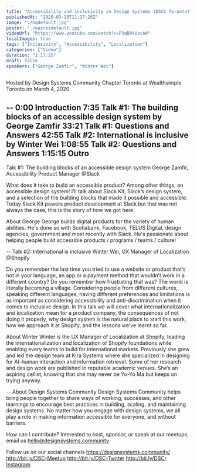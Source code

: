 ```yaml
---
title: "Accessibility and inclusivity in Design Systems (DSCC Toronto)"
publishedAt: "2020-03-19T11:37:28Z"
image: "./hqdefault.jpg"
poster: "./maxresdefault.jpg"
videoUrl: "https://www.youtube.com/watch?v=P3qB04UzcA0"
localImages: true
tags: ["Inclusivity", "Accessibility", "Localization"]
categories: ["Video"]
duration: "1:17:25"
draft: false
speakers: ["George Zamfir", "Winter Wei"]
---
```


Hosted by Design Systems Community Chapter Toronto
at Wealthsimple Toronto
on March 4, 2020

--
0:00 Introduction
7:35 Talk #1: The building blocks of an accessible design system by George Zamfir
33:21 Talk #1: Questions and Answers
42:55 Talk #2: International is inclusive by Winter Wei
1:08:55 Talk #2: Questions and Answers
1:15:15 Outro
--

Talk #1: The building blocks of an accessible design system
George Zamfir, Accessibility Product Manager @Slack

What does it take to build an accessible product? Among other things, an accessible design system! I’ll talk about Slack Kit, Slack’s design system, and a selection of the building blocks that made it possible and accessible. Today Slack Kit powers product development at Slack but that was not always the case, this is the story of how we got here.

About George
George builds digital products for the variety of human abilities. He's done so with Scotiabank, Facebook, TELUS Digital, design agencies, government and most recently with Slack. He's passionate about helping people build accessible products / programs / teams / culture!

--
Talk #2: International is inclusive
Winter Wei, UX Manager of Localization @Shopify

Do you remember the last time you tried to use a website or product that’s not in your language, an app or a payment method that wouldn’t work in a different country? Do you remember how frustrating that was? The world is literally becoming a village. Considering people from different cultures, speaking different languages, having different preferences and limitations is as important as considering accessibility and anti-discrimination when it comes to inclusive design. In this talk we will cover what internationalization and localization mean for a product company, the consequences of not doing it properly, why design system is the natural place to start this work, how we approach it at Shopify, and the lessons we’ve learnt so far.

About Winter
Winter is the UX Manager of Localization at Shopify, leading the internationalization and localization of Shopify foundations while enabling every teams to build for international markets. Previously she grew and led the design team at Kira Systems where she specialized in designing for AI-human interaction and information retrieval. Some of her research and design work are published in reputable academic venues. She’s an aspiring cellist, knowing that she may never be Yo-Yo Ma but keeps on trying anyway.

--
About Design Systems Community
Design Systems Community helps bring people together to share ways of working, successes, and other learnings to encourage best practices in building, scaling, and maintaining design systems. No matter how you engage with design systems, we all play a role in making information accessible for everyone, and without barriers.

How can I contribute?
Interested to host, sponsor, or speak at our meetups, email us hello@designsystems.community

Follow us on our social channels
https://designsystems.community/
http://bit.ly/DSC-Meetup
http://bit.ly/DSC-Twitter
http://bit.ly/DSC-Instagram
